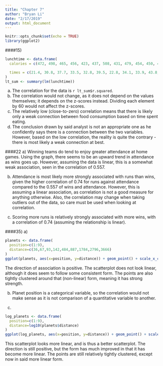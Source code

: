 ```yaml
---
title: "Chapter 7"
author: "Bryan Li"
date: "2/17/2019"
output: html_document
---
```


```r
knitr::opts_chunk$set(echo = TRUE)
library(ggplot2)
```

<style>
  .2-col {
    columns: 2 200px;
    -webkit-columns: 2 200px;
    -moz-columns: 2 200px;
  }
</style>

####15)
```r
lunchtime <- data.frame(
  calories = c(472, 498, 465, 456, 423, 437, 508, 431, 479, 454, 450, 410, 504, 437, 489, 436, 480, 439, 444, 408),

  times = c(21.4, 30.8, 37.7, 33.5, 32.8, 39.5, 22.8, 34.1, 33.9, 43.8, 42.4, 43.1, 29.2, 31.3, 28.6, 32.9, 30.6, 35.1, 33.0, 43.7)
)
lt_sum <- summary(lm(lunchtime))
```
a) The correlation for the data is `r lt_sum$r.squared`.
b) The correlation would not change, as it does not depend on the values themselves; it depends on the z-scores instead. Dividing each element by 60 would not affect the z-scores.
c) The relatively low (close-to-zero) correlation means that there is likely only a weak connection between food consumption based on time spent eating.
d) The conclusion drawn by said analyst is not an appropriate one as he confidently says there is a connection between the two variables. However, based on the low correlation, the reality is quite the contrary - there is most likely a weak connection at best.

####22
a) Winning teams do tend to enjoy greater attendance at home games. Using the graph, there seems to be an upward trend in attendance as wins goes up. However, assuming the data is linear, this is a somewhat weak association, seen in the correlation of 0.557.

b) Attendance is most likely more strongly associated with runs than wins, given the higher correlation of 0.74 for runs against attendance compared to the 0.557 of wins and attendance. However, this is assuming a linear association, as correlation is not a good measure for anything otherwise. Also, the correlation may change when taking outliers out of the data, so care must be used when looking at correlation.

c) Scoring more runs is relatively strongly associated with more wins, with a correlation of 0.74 (assuming the relationship is linear).

####35)
a)
```r
planets <- data.frame(
  position=c(1:9),
  distance=c(36,67,93,142,484,887,1784,2796,3666)
)
ggplot(planets, aes(x=position, y=distance)) + geom_point() + scale_x_continuous("Planet Number") + ggtitle("Planet Location based on Number") + scale_y_continuous("Distance from Sun (million miles)")
```

The direction of association is positive. The scatterplot does not look linear, although it does seem to follow some consistent form. The points are also tightly clustered around that (non-linear) form, meaning it has strong strength.

b) Planet position is a categorical variable, so the correlation would not make sense as it is not comparison of a quantitative variable to another.

c)
```r
log_planets <- data.frame(
  position=c(1:9),
  distance=log10(planets$distance)
)
ggplot(log_planets, aes(x=position, y=distance)) + geom_point() + scale_x_continuous("Planet Number") + ggtitle("Planet Location based on Number") + scale_y_continuous("Distance from Sun (million miles)")
```
This scatterplot looks more linear, and is thus a better scatterplot. The direction is still positive, but the form has much improved in that it has become more linear. The points are still relatively tightly clustered, except now in said more linear form.